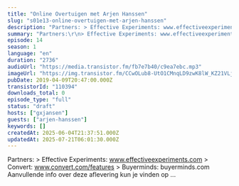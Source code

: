 ```yaml
---
title: "Online Overtuigen met Arjen Hanssen"
slug: "s01e13-online-overtuigen-met-arjen-hanssen"
description: "Partners: > Effective Experiments: www.effectiveexperiments.com > Convert: www.convert.com/features > Buyerminds: buyerminds.com Aanvullende info over deze aflevering kun je vinden op ..."
summary: "Partners:\r\n> Effective Experiments: www.effectiveexperiments.com\r\n> Convert: www.convert.com/features\r\n> Buyerminds: buyerminds.com\r\n\r\nAanvullende info over deze aflevering kun je vinden op ..."
episode: 14
season: 1
language: "en"
duration: "2736"
audioUrl: "https://media.transistor.fm/fb7e7b40/c9ea7ebc.mp3"
imageUrl: "https://img.transistor.fm/CCwOLub8-UtO1CMnqLD9zwK8lW_KZ21VLj7k-0Go3bc/rs:fill:3000:3000:1/q:60/aHR0cHM6Ly9pbWct/dXBsb2FkLXByb2R1/Y3Rpb24udHJhbnNp/c3Rvci5mbS9lcGlz/b2RlLzExMDM5NC8x/NjAxNTg4NjY0LWFy/dHdvcmsuanBn.webp"
pubDate: 2019-04-09T20:47:00.000Z
transistorId: "110394"
downloads_total: 0
episode_type: "full"
status: "draft"
hosts: ["gxjansen"]
guests: ["arjen-hanssen"]
keywords: []
createdAt: 2025-06-04T21:37:51.000Z
updatedAt: 2025-07-21T06:01:30.000Z
---
```


Partners: > Effective Experiments: www.effectiveexperiments.com > Convert: www.convert.com/features > Buyerminds: buyerminds.com Aanvullende info over deze aflevering kun je vinden op ...
